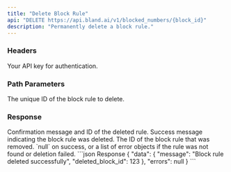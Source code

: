 ```yaml
---
title: "Delete Block Rule"
api: "DELETE https://api.bland.ai/v1/blocked_numbers/{block_id}"
description: "Permanently delete a block rule."
---
```


### Headers

<ParamField header="authorization" type="string" required>
  Your API key for authentication.
</ParamField>

### Path Parameters

<ParamField path="block_id" type="number" required>
  The unique ID of the block rule to delete.
</ParamField>

### Response

<ResponseField name="data" type="object">
  Confirmation message and ID of the deleted rule.
</ResponseField>

<ResponseField name="data.message" type="string">
  Success message indicating the block rule was deleted.
</ResponseField>

<ResponseField name="data.deleted_block_id" type="number">
  The ID of the block rule that was removed.
</ResponseField>

<ResponseField name="errors" type="null|array">
  `null` on success, or a list of error objects if the rule was not found or deletion failed.
</ResponseField>

<ResponseExample>
```json Response
{
  "data": {
    "message": "Block rule deleted successfully",
    "deleted_block_id": 123
  },
  "errors": null
}
```
</ResponseExample>